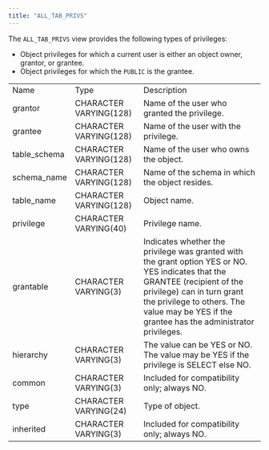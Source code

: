 ```yaml
---
title: "ALL_TAB_PRIVS"
---
```


<div id="all_tab_privs" class="registered_link"></div>


The `ALL_TAB_PRIVS` view provides the following types of privileges:

-   Object privileges for which a current user is either an object owner, grantor, or grantee.
-   Object privileges for which the `PUBLIC` is the grantee.

|               |                        |                                                                                                                                                                                                                                                           |
|---------------|------------------------|-----------------------------------------------------------------------------------------------------------------------------------------------------------------------------------------------------------------------------------------------------------|
| Name          | Type                   | Description                                                                                                                                                                                                                                               |
| grantor       | CHARACTER VARYING(128) | Name of the user who granted the privilege.                                                                                                                                                                                                               |
| grantee       | CHARACTER VARYING(128) | Name of the user with the privilege.                                                                                                                                                                                                                      |
| table\_schema | CHARACTER VARYING(128) | Name of the user who owns the object.                                                                                                                                                                                                                     |
| schema\_name  | CHARACTER VARYING(128) | Name of the schema in which the object resides.                                                                                                                                                                                                           |
| table\_name   | CHARACTER VARYING(128) | Object name.                                                                                                                                                                                                                                              |
| privilege     | CHARACTER VARYING(40)  | Privilege name.                                                                                                                                                                                                                                           |
| grantable     | CHARACTER VARYING(3)   | Indicates whether the privilege was granted with the grant option YES or NO. YES indicates that the GRANTEE (recipient of the privilege) can in turn grant the privilege to others. The value may be YES if the grantee has the administrator privileges. |
| hierarchy     | CHARACTER VARYING(3)   | The value can be YES or NO. The value may be YES if the privilege is SELECT else NO.                                                                                                                                                                      |
| common        | CHARACTER VARYING(3)   | Included for compatibility only; always NO.                                                                                                                                                                                                               |
| type          | CHARACTER VARYING(24)  | Type of object.                                                                                                                                                                                                                                           |
| inherited     | CHARACTER VARYING(3)   | Included for compatibility only; always NO.                                                                                                                                                                                                               |
